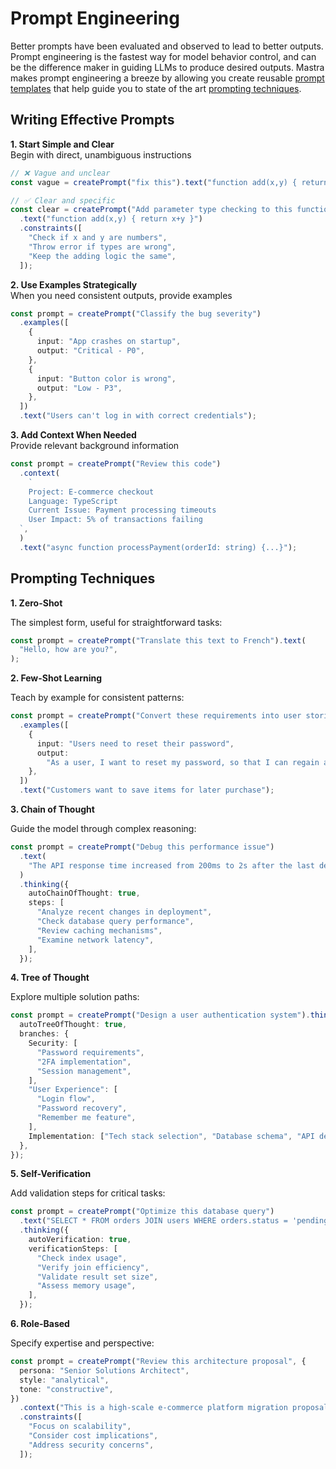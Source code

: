 # Prompt Engineering

Better prompts have been evaluated and observed to lead to better outputs. Prompt engineering is the fastest way for model behavior control,
and can be the difference maker in guiding LLMs to produce desired outputs.
Mastra makes prompt engineering a breeze by allowing you
create reusable [prompt templates](/docs/prompt-engineering/01-prompt-templates) that help guide you to state of the art [prompting techniques](#prompting-techniques).

## Writing Effective Prompts

**1. Start Simple and Clear** \
Begin with direct, unambiguous instructions

```typescript
// ❌ Vague and unclear
const vague = createPrompt("fix this").text("function add(x,y) { return x+y }");

// ✅ Clear and specific
const clear = createPrompt("Add parameter type checking to this function")
  .text("function add(x,y) { return x+y }")
  .constraints([
    "Check if x and y are numbers",
    "Throw error if types are wrong",
    "Keep the adding logic the same",
  ]);
```

**2. Use Examples Strategically** \
When you need consistent outputs, provide examples

```typescript
const prompt = createPrompt("Classify the bug severity")
  .examples([
    {
      input: "App crashes on startup",
      output: "Critical - P0",
    },
    {
      input: "Button color is wrong",
      output: "Low - P3",
    },
  ])
  .text("Users can't log in with correct credentials");
```

**3. Add Context When Needed** \
Provide relevant background information

```typescript
const prompt = createPrompt("Review this code")
  .context(
    `
    Project: E-commerce checkout
    Language: TypeScript
    Current Issue: Payment processing timeouts
    User Impact: 5% of transactions failing
  `,
  )
  .text("async function processPayment(orderId: string) {...}");
```

## Prompting Techniques

**1. Zero-Shot**

The simplest form, useful for straightforward tasks:

```typescript
const prompt = createPrompt("Translate this text to French").text(
  "Hello, how are you?",
);
```

**2. Few-Shot Learning**

Teach by example for consistent patterns:

```typescript
const prompt = createPrompt("Convert these requirements into user stories")
  .examples([
    {
      input: "Users need to reset their password",
      output:
        "As a user, I want to reset my password, so that I can regain access to my account if I forget it.",
    },
  ])
  .text("Customers want to save items for later purchase");
```

**3. Chain of Thought**

Guide the model through complex reasoning:

```typescript
const prompt = createPrompt("Debug this performance issue")
  .text(
    "The API response time increased from 200ms to 2s after the last deployment",
  )
  .thinking({
    autoChainOfThought: true,
    steps: [
      "Analyze recent changes in deployment",
      "Check database query performance",
      "Review caching mechanisms",
      "Examine network latency",
    ],
  });
```

**4. Tree of Thought**

Explore multiple solution paths:

```typescript
const prompt = createPrompt("Design a user authentication system").thinking({
  autoTreeOfThought: true,
  branches: {
    Security: [
      "Password requirements",
      "2FA implementation",
      "Session management",
    ],
    "User Experience": [
      "Login flow",
      "Password recovery",
      "Remember me feature",
    ],
    Implementation: ["Tech stack selection", "Database schema", "API design"],
  },
});
```

**5. Self-Verification**

Add validation steps for critical tasks:

```typescript
const prompt = createPrompt("Optimize this database query")
  .text("SELECT * FROM orders JOIN users WHERE orders.status = 'pending'")
  .thinking({
    autoVerification: true,
    verificationSteps: [
      "Check index usage",
      "Verify join efficiency",
      "Validate result set size",
      "Assess memory usage",
    ],
  });
```

**6. Role-Based**

Specify expertise and perspective:

```typescript
const prompt = createPrompt("Review this architecture proposal", {
  persona: "Senior Solutions Architect",
  style: "analytical",
  tone: "constructive",
})
  .context("This is a high-scale e-commerce platform migration proposal")
  .constraints([
    "Focus on scalability",
    "Consider cost implications",
    "Address security concerns",
  ]);
```
